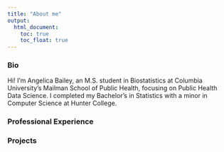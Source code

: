 ```yaml
---
title: "About me"
output: 
  html_document:
    toc: true
    toc_float: true
---
```


### Bio

Hi! I’m Angelica Bailey, an M.S. student in Biostatistics at Columbia University’s Mailman School of Public Health, focusing on Public Health Data Science. I completed my Bachelor's in Statistics with a minor in Computer Science at Hunter College.

### Professional Experience


### Projects